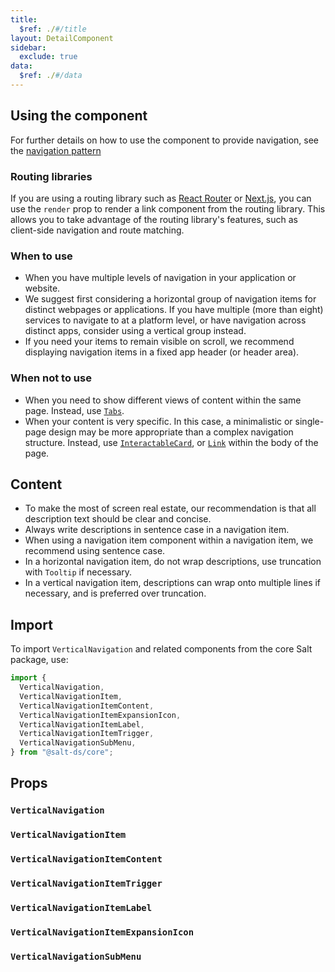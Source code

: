 ```yaml
---
title:
  $ref: ./#/title
layout: DetailComponent
sidebar:
  exclude: true
data:
  $ref: ./#/data
---
```


## Using the component

For further details on how to use the component to provide navigation, see the [navigation pattern](/salt/patterns/navigation/)

### Routing libraries

If you are using a routing library such as [React Router](https://reactrouter.com/en/main) or [Next.js](https://nextjs.org/docs/app/building-your-application/routing), you can use the `render` prop to render a link component from the routing library. This allows you to take advantage of the routing library's features, such as client-side navigation and route matching.

### When to use

- When you have multiple levels of navigation in your application or website.
- We suggest first considering a horizontal group of navigation items for distinct webpages or applications. If you have multiple (more than eight) services to navigate to at a platform level, or have navigation across distinct apps, consider using a vertical group instead.
- If you need your items to remain visible on scroll, we recommend displaying navigation items in a fixed app header (or header area).

### When not to use

- When you need to show different views of content within the same page. Instead, use [`Tabs`](/salt/components/tabs/).
- When your content is very specific. In this case, a minimalistic or single-page design may be more appropriate than a complex navigation structure. Instead, use [`InteractableCard`](../card), or [`Link`](../link) within the body of the page.

## Content

- To make the most of screen real estate, our recommendation is that all description text should be clear and concise.
- Always write descriptions in sentence case in a navigation item.
- When using a navigation item component within a navigation item, we recommend using sentence case.
- In a horizontal navigation item, do not wrap descriptions, use truncation with `Tooltip` if necessary.
- In a vertical navigation item, descriptions can wrap onto multiple lines if necessary, and is preferred over truncation.

## Import

To import `VerticalNavigation` and related components from the core Salt package, use:

```js
import {
  VerticalNavigation,
  VerticalNavigationItem,
  VerticalNavigationItemContent,
  VerticalNavigationItemExpansionIcon,
  VerticalNavigationItemLabel,
  VerticalNavigationItemTrigger,
  VerticalNavigationSubMenu,
} from "@salt-ds/core";
```

## Props

### `VerticalNavigation`

<PropsTable packageName="core" componentName="VerticalNavigation" />

### `VerticalNavigationItem`

<PropsTable packageName="core" componentName="VerticalNavigationItem" />

### `VerticalNavigationItemContent`

<PropsTable packageName="core" componentName="VerticalNavigationItemContent" />

### `VerticalNavigationItemTrigger`

<PropsTable packageName="core" componentName="VerticalNavigationItemTrigger" />

### `VerticalNavigationItemLabel`

<PropsTable packageName="core" componentName="VerticalNavigationItemLabel" />

### `VerticalNavigationItemExpansionIcon`

<PropsTable
  packageName="core"
  componentName="VerticalNavigationItemExpansionIcon"
/>

### `VerticalNavigationSubMenu`

<PropsTable packageName="core" componentName="VerticalNavigationSubMenu" />
